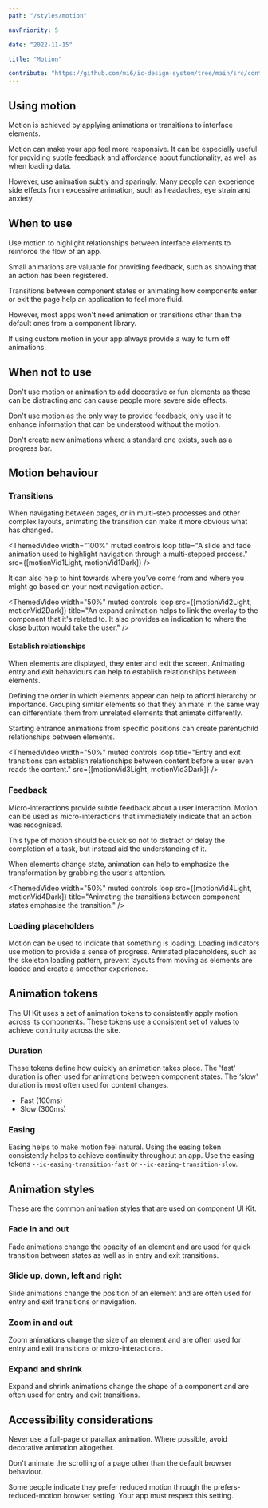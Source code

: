 ```yaml
---
path: "/styles/motion"

navPriority: 5

date: "2022-11-15"

title: "Motion"

contribute: "https://github.com/mi6/ic-design-system/tree/main/src/content/structured/styles/motion.mdx"
---
```



## Using motion

Motion is achieved by applying animations or transitions to interface elements.

Motion can make your app feel more responsive. It can be especially useful for providing subtle feedback and affordance about functionality, as well as when loading data.

However, use animation subtly and sparingly. Many people can experience side effects from excessive animation, such as headaches, eye strain and anxiety.

## When to use

Use motion to highlight relationships between interface elements to reinforce the flow of an app.

Small animations are valuable for providing feedback, such as showing that an action has been registered.

Transitions between component states or animating how components enter or exit the page help an application to feel more fluid.

However, most apps won't need animation or transitions other than the default ones from a component library.

If using custom motion in your app always provide a way to turn off animations.

## When not to use

Don't use motion or animation to add decorative or fun elements as these can be distracting and can cause people more severe side effects.

Don't use motion as the only way to provide feedback, only use it to enhance information that can be understood without the motion.

Don't create new animations where a standard one exists, such as a progress bar.

## Motion behaviour

### Transitions

When navigating between pages, or in multi-step processes and other complex layouts, animating the transition can make it more obvious what has changed.

<ThemedVideo
  width="100%"
  muted
  controls
  loop
  title="A slide and fade animation used to highlight navigation through a multi-stepped process."
  src={[motionVid1Light, motionVid1Dark]}
/>

It can also help to hint towards where you've come from and where you might go based on your next navigation action.

<ThemedVideo
  width="50%"
  muted
  controls
  loop
  src={[motionVid2Light, motionVid2Dark]}
  title="An expand animation helps to link the overlay to the component that it's related to. It also provides an indication to where the close button would take the user."
/>

#### Establish relationships

When elements are displayed, they enter and exit the screen. Animating entry and exit behaviours can help to establish relationships between elements.

Defining the order in which elements appear can help to afford hierarchy or importance. Grouping similar elements so that they animate in the same way can differentiate them from unrelated elements that animate differently.

Starting entrance animations from specific positions can create parent/child relationships between elements.

<ThemedVideo
  width="50%"
  muted
  controls
  loop
  title="Entry and exit transitions can establish relationships between content before a user even reads the content."
  src={[motionVid3Light, motionVid3Dark]}
/>

### Feedback

Micro-interactions provide subtle feedback about a user interaction. Motion can be used as micro-interactions that immediately indicate that an action was recognised.

This type of motion should be quick so not to distract or delay the completion of a task, but instead aid the understanding of it.

When elements change state, animation can help to emphasize the transformation by grabbing the user's attention.

<ThemedVideo
  width="50%"
  muted
  controls
  loop
  src={[motionVid4Light, motionVid4Dark]}
  title="Animating the transitions between component states emphasise the transition."
/>

### Loading placeholders

Motion can be used to indicate that something is loading. Loading indicators use motion to provide a sense of progress. Animated placeholders, such as the skeleton loading pattern, prevent layouts from moving as elements are loaded and create a smoother experience.

## Animation tokens

The UI Kit uses a set of animation tokens to consistently apply motion across its components. These tokens use a consistent set of values to achieve continuity across the site.

### Duration

These tokens define how quickly an animation takes place. The 'fast' duration is often used for animations between component states. The ‘slow' duration is most often used for content changes.

- Fast (100ms)
- Slow (300ms)

### Easing

Easing helps to make motion feel natural. Using the easing token consistently helps to achieve continuity throughout an app. Use the easing tokens `--ic-easing-transition-fast` or `--ic-easing-transition-slow`.

## Animation styles

These are the common animation styles that are used on component UI Kit.

### Fade in and out

Fade animations change the opacity of an element and are used for quick transition between states as well as in entry and exit transitions.

### Slide up, down, left and right

Slide animations change the position of an element and are often used for entry and exit transitions or navigation.

### Zoom in and out

Zoom animations change the size of an element and are often used for entry and exit transitions or micro-interactions.

### Expand and shrink

Expand and shrink animations change the shape of a component and are often used for entry and exit transitions.

## Accessibility considerations

Never use a full-page or parallax animation. Where possible, avoid decorative animation altogether.

Don't animate the scrolling of a page other than the default browser behaviour.

Some people indicate they prefer reduced motion through the prefers-reduced-motion browser setting. Your app must respect this setting.
